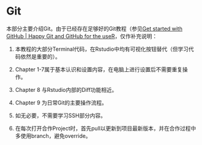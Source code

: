 # Git

本部分主要介绍Git。由于已经存在足够好的Git教程（参见[Get started with GitHub | Happy Git and GitHub for the useR](https://happygitwithr.com/)，仅作补充说明：

1. 本教程的大部分Terminal代码，在Rstudio中均有可视化按钮替代（但学习代码依然是重要的）。

2. Chapter 1-7属于基本认识和设置内容，在电脑上进行设置后不需要重复操作。

3. Chapter 8 与Rstudio内部的Diff功能相近。

4. Chapter 9 为日常Git的主要操作流程。

5. 如无必要，不需要学习SSH部分内容。

6. 在每次打开合作Project时，首先pull以更新到项目最新版本，并在合作过程中多使用branch，避免override。




